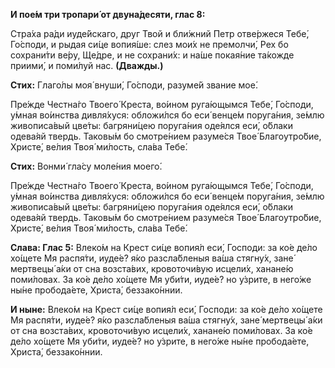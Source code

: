 **И пое́м три тропари́ от двуна́десяти, глас 8:**

Стра́ха ра́ди иуде́йскаго, друг Твой и бли́жний Петр отве́ржеся Тебе́, Го́споди, и рыдая си́це вопия́ше: слез мои́х не премолчи́, Рех бо сохрани́ти ве́ру, Ще́дре, и не сохрани́х: и на́ше покая́ние та́кожде приими́, и поми́луй нас. **(Дважды.)**

**Стих:** Глаго́лы моя́ внуши́, Го́споди, разуме́й звание мое́.

Пре́жде Честна́го Твоего́ Креста, во́ином руга́ющымся Тебе́, Го́споди, у́мная во́инства дивля́хуся: обложи́лся бо еси́ венце́м поруга́ния, зе́млю живописа́вый цве́ты: багряни́цею поруга́ния оде́ялся еси́, о́блаки одева́яй твердь. Таковы́м бо смотре́нием разуме́ся Твое́ Благоутро́бие, Христе́, ве́лия Твоя́ ми́лость, сла́ва Тебе́.

**Стих:** Вонми́ гла́су моле́ния моего́.

Пре́жде Честна́го Твоего́ Креста, во́ином руга́ющымся Тебе́, Го́споди, у́мная во́инства дивля́хуся: обложи́лся бо еси́ венце́м поруга́ния, зе́млю живописа́вый цве́ты: багряни́цею поруга́ния оде́ялся еси́, о́блаки одева́яй твердь. Таковы́м бо смотре́нием разуме́ся Твое́ Благоутро́бие, Христе́, ве́лия Твоя́ ми́лость, сла́ва Тебе́.

**Слава: Глас 5:** Влеко́м на Крест си́це вопия́л еси́, Господи: за ко́е де́ло хо́щете Мя распя́ти, иуде́е? я́ко разсла́бленыя ва́ша стягну́х, зане́ мертвецы́ а́ки от сна возста́вих, кровоточи́вую исцели́х, ханане́ю поми́ловах. За ко́е де́ло хо́щете Мя уби́ти, иуде́е? но у́зрите, в него́же ны́не пробода́ете, Христа́, беззако́ннии.

**И ныне:** Влеко́м на Крест си́це вопия́л еси́, Господи: за ко́е де́ло хо́щете Мя распя́ти, иуде́е? я́ко разсла́бленыя ва́ша стягну́х, зане́ мертвецы́ а́ки от сна возста́вих, кровоточи́вую исцели́х, ханане́ю поми́ловах. За ко́е де́ло хо́щете Мя уби́ти, иуде́е? но у́зрите, в него́же ны́не пробода́ете, Христа́, беззако́ннии.

